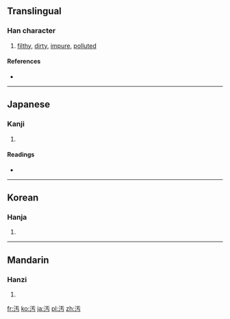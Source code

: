 {{also|汙}}
==Translingual==

===Han character===
{{Han char|rn=85|rad=水|as=03|sn=6|four=|canj=水一十尸 (EMJS)}}

# [[filthy]], [[dirty]], [[impure]], [[polluted]]

====References====
* {{Han ref|kx=0605.150|dkj=17133|dj=0999.060|hdz=31551.020|uh=6C5A|ud=27738}}

----

==Japanese==

===Kanji===
{{ja-kanji|grade=c|rs=水03}}

# {{defn|Japanese}}

====Readings====
* {{ja-readings|on=[[お]] (o)|kun=[[けがす]] (kegasu), [[けがれる]] (kegareru), [[よごす]] (yogosu), [[きたない]] (kitanai)}}

----

==Korean==

===Hanja===
{{ko-hanja|hangeul=오|eumhun=|rv=o|mr=o|y=o}}

# {{defn|Korean}}

----

==Mandarin==

===Hanzi===
{{cmn-hanzi|pin=[[wā]] ([[wa1]]), [[wū]] ([[wu1]]), [[wù]] ([[wu4]]), [[yū]] ([[yu1]])|wg=wa<sup>1</sup>, wu<sup>1</sup>, wu<sup>4</sup>, yü<sup>1</sup>}}

# {{defn|Mandarin}}

[[fr:汚]]
[[ko:汚]]
[[ja:汚]]
[[pl:汚]]
[[zh:汚]]